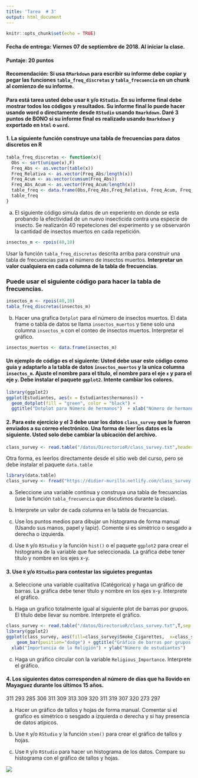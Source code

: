```yaml
---
title: 'Tarea  # 3'
output: html_document
---
```


```r
knitr::opts_chunk$set(echo = TRUE)
```

#### **Fecha de entrega:** Viernes 07 de septiembre de 2018. Al iniciar la clase. 

#### **Puntaje:** 20 puntos 

#### **Recomendación:** Si usa `RMarkdown` para escribir su informe debe copiar y pegar las funciones `tabla_freq_discretas` y `tabla_frecuencia` en un chunk al comienzo de su informe. 

#### Para está tarea usted debe usar `R` y/o `RStudio`. En su informe final debe mostrar todos los códigos y resultados. Su informe final lo puede hacer usando word o directamente desde `RStudio` usando `Rmarkdown`. Daré 3 puntos de BONO si su informe final es realizado usando `Rmarkdown` y exportado en `html` o `word`.

#### 1. La siguiente función construye una tabla de frecuencias para datos discretos en R

```r
tabla_freq_discretas <- function(x){
  Obs <- sort(unique(x),F)
  Freq_Abs <- as.vector(table(x))
  Freq_Relativa <- as.vector(Freq_Abs/length(x))
  Freq_Acum <- as.vector(cumsum(Freq_Abs))
  Freq_Abs_Acum <- as.vector(Freq_Acum/length(x))
  table_freq <- data.frame(Obs,Freq_Abs,Freq_Relativa, Freq_Acum, Freq_Abs_Acum)
  table_freq
}
```

a) El siguiente código simula datos de un experiento en donde se esta probando la efectividad de un nuevo insecticida contra una especie  de insecto.  Se realizarón 40 repeteciones del experimento y se observarón la cantidad de insectos muertos en cada repetición. 

```r
insectos_m <- rpois(40,10)
```

Usar la función `tabla_freq_discretas` descrita arriba para construir una tabla de frecuencias para el número de insectos muertos. **Interpretar un valor cualquiera en cada columna de la tabla de frecuencias**. 

### Puede usar el siguiente código para hacer la tabla de frecuencias.

```r
insectos_m <- rpois(40,10)
tabla_freq_discretas(insectos_m)
```

b) Hacer una grafica `Dotplot` para el número de insectos muertos. El data frame o tabla de datos se llama `insectos_muertos` y tiene solo una columna `insectos_m` con el conteo de insectos muertos. Interpretar el gráfico.

```r
insectos_muertos <- data.frame(insectos_m)
```

#### Un ejemplo de código es el siguiente: Usted debe usar este código como guia y adaptarlo a la tabla de datos `insectos_muertos` y la unica columna `insectos_m`. Ajuste el nombre para el título, el nombre para el eje `x` y para el eje `y`. Debe instalar el paquete `ggplot2`. Intente cambiar los colores.

```r
library(ggplot2)
ggplot(Estudiantes, aes(x = Estudiantes$hermanos)) + 
  geom_dotplot(fill = "green", color = "black") + 
  ggtitle("Dotplot para Número de hermanos")  + xlab("Número de hermanos") + ylab("conteos")
```

#### 2. Para este ejercicio  y el 3 debe usar los datos `class_survey` que le fueron enviados a su correo electrónico. Una forma de leer los datos es la siguiente. Usted solo debe cambiar la ubicación del archivo.

```r
class_survey <- read.table("/datos/DirectorioR/class_survey.txt",header=TRUE,sep = "\t")
```

Otra forma, es leerlos directamente desde el sitio web del curso, pero se debe instalar el paquete `data.table`

```r
library(data.table)
class_survey <- fread("https://didier-murillo.netlify.com/class_survey.txt",header=TRUE)
```

a) Seleccione una variable continua y construya una tabla de frecuancias (use la función `tabla_frecuencia` que discutimos durante la clase).

b) Interprete un valor de cada columna en la tabla de frecuancias.

c) Use los puntos medios para dibujar un histograma de forma manual (Usando sus manos, papel y lapiz). Comente si es simétrico o sesgado a derecha o izquierda. 

d) Use `R` y/o `RStudio` y la función `hist()` o el paquete `ggplot2` para crear el histograma de la variable que fue seleccionada. La gráfica debe tener título y nombre en los ejes x-y.

#### 3. Use `R` y/o `RStudio` para contestar las siguietes preguntas

a)  Seleccione una variable cualitativa (Catégorica) y haga un gráfico de barras. La gráfica debe tener título y nombre en los ejes x-y. Interprete el gráfico.

b)  Haga un grafico totalmente igual al siguiente plot de barras por grupos. El título debe llevar su nombre. Interprete el gráfico.

```r
class_survey <- read.table("/datos/DirectorioR/class_survey.txt",T,sep = "\t")
library(ggplot2)
ggplot(class_survey, aes(fill=class_survey$Smoke_Cigarettes,  x=class_survey$Religious_Importance)) + 
    geom_bar(position="dodge") + ggtitle("Gráfico de barras por grupos - Su Nombre") +
  xlab("Importancia de la Religión") + ylab("Número de estudiantes")
```

c)  Haga un gráfico circular con la variable `Religious_Importance`. Interprete el gráfico.


#### 4. Los siguientes datos corresponden al número de días que ha llovido en Mayaguez durante los últimos 15 años.

311 293 285 306 311 309 313 309 320 311 319 307 320 273 297

a) Hacer un gráfico de tallos y hojas de forma manual. Comentar si el grafico es simétrico o sesgado a izquierda o derecha y si hay presencia de datos atípicos. 

b) Use `R` y/o `RStudio` y la función `stem()` para crear el gráfico de tallos y hojas.

c) Use `R` y/o `RStudio` para hacer un histograma de los datos. Compare su histograma con el gráfico de tallos y hojas. 


![](blanco.png)